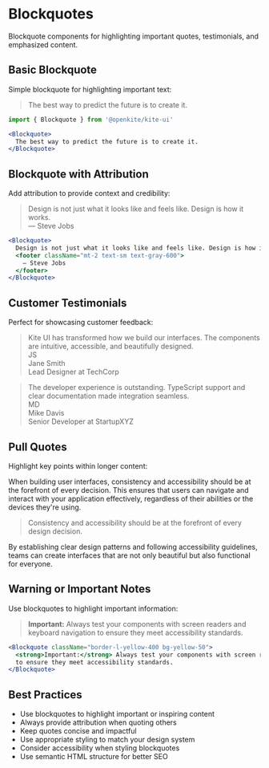 
# Blockquotes

Blockquote components for highlighting important quotes, testimonials, and emphasized content.

## Basic Blockquote

Simple blockquote for highlighting important text:

<div className="my-6">
  <Blockquote>
    The best way to predict the future is to create it.
  </Blockquote>
</div>

```jsx
import { Blockquote } from '@openkite/kite-ui'

<Blockquote>
  The best way to predict the future is to create it.
</Blockquote>
```

## Blockquote with Attribution

Add attribution to provide context and credibility:

<div className="my-6">
  <Blockquote>
    Design is not just what it looks like and feels like. Design is how it works.
    <footer className="mt-2 text-sm text-gray-600">
      — Steve Jobs
    </footer>
  </Blockquote>
</div>

```jsx
<Blockquote>
  Design is not just what it looks like and feels like. Design is how it works.
  <footer className="mt-2 text-sm text-gray-600">
    — Steve Jobs
  </footer>
</Blockquote>
```

## Customer Testimonials

Perfect for showcasing customer feedback:

<div className="space-y-6 my-8">
  <Blockquote>
    Kite UI has transformed how we build our interfaces. The components are intuitive, accessible, and beautifully designed.
    <footer className="mt-3 flex items-center gap-3">
      <div className="w-10 h-10 bg-blue-500 rounded-full flex items-center justify-center text-white font-semibold">
        JS
      </div>
      <div>
        <div className="font-medium">Jane Smith</div>
        <div className="text-sm text-gray-600">Lead Designer at TechCorp</div>
      </div>
    </footer>
  </Blockquote>
  
  <Blockquote>
    The developer experience is outstanding. TypeScript support and clear documentation made integration seamless.
    <footer className="mt-3 flex items-center gap-3">
      <div className="w-10 h-10 bg-green-500 rounded-full flex items-center justify-center text-white font-semibold">
        MD
      </div>
      <div>
        <div className="font-medium">Mike Davis</div>
        <div className="text-sm text-gray-600">Senior Developer at StartupXYZ</div>
      </div>
    </footer>
  </Blockquote>
</div>

## Pull Quotes

Highlight key points within longer content:

<div className="my-8">
  <Text className="mb-4">
    When building user interfaces, consistency and accessibility should be at the forefront of every decision. 
    This ensures that users can navigate and interact with your application effectively, regardless of their 
    abilities or the devices they're using.
  </Text>
  
  <Blockquote className="my-6 text-center">
    Consistency and accessibility should be at the forefront of every design decision.
  </Blockquote>
  
  <Text>
    By establishing clear design patterns and following accessibility guidelines, teams can create 
    interfaces that are not only beautiful but also functional for everyone.
  </Text>
</div>

## Warning or Important Notes

Use blockquotes to highlight important information:

<div className="my-6">
  <Blockquote className="border-l-yellow-400 bg-yellow-50">
    <strong>Important:</strong> Always test your components with screen readers and keyboard navigation 
    to ensure they meet accessibility standards.
  </Blockquote>
</div>

```jsx
<Blockquote className="border-l-yellow-400 bg-yellow-50">
  <strong>Important:</strong> Always test your components with screen readers and keyboard navigation 
  to ensure they meet accessibility standards.
</Blockquote>
```

## Best Practices

- Use blockquotes to highlight important or inspiring content
- Always provide attribution when quoting others
- Keep quotes concise and impactful
- Use appropriate styling to match your design system
- Consider accessibility when styling blockquotes
- Use semantic HTML structure for better SEO